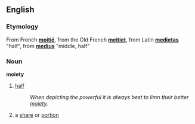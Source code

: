 == English ==
=== Etymology ===
From French '''[[moitié]]''', from the Old French '''[[meitiet]]''', from Latin '''[[medietas]]''' "half", from '''[[medius]]''' "middle, half"

=== Noun ===
{{wikipedia}}
'''moiety'''
# [[half]]
#: ''When depicting the powerful it is always best to limn their better [[moiety]].''
# a [[share]] or [[portion]]